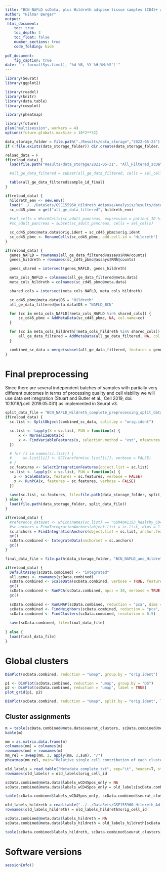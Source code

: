 ```yaml
---
title: "BCN NAFLD scData, plus Hildreth adipose tissue samples (CD45+ and CD45-) et al. - Preprocessing"
author: "Hilmar Berger"
output: 
 html_document:
    toc: true
    toc_depth: 3
    toc_float: false
    number_sections: true
    code_folding: hide
    
pdf_document:
    fig_caption: true
date: "`r format(Sys.time(), '%d %B, %Y %H:%M:%S')`"
---
```


```r
library(Seurat)
library(ggplot2)

library(readxl)
library(knitr)
library(data.table)
library(cowplot)

library(pheatmap)

library(future)
plan("multisession", workers = 4)
options(future.globals.maxSize = 10*2**32)

data_storage_folder = file.path("./Results/data_storage","2022-05-23")
if (!file.exists(data_storage_folder)) dir.create(data_storage_folder, recursive=T)

```

```r
reload_data = F
if(reload_data) {
  load(file.path("Results/data_storage/2021-05-31", "All_Filtered_scData.Rdata"))

  #all_ge_data_filtered = subset(all_ge_data_filtered, cells = sel_cells)

  table(all_ge_data_filtered$sample_id_final)
}
```


```r
if(reload_data) {
  hildreth_env <- new.env()
  load("../../DataSets/GSE155960_Hildreth_Adipose/Analysis/Results/data_storage/2022-05-16/All_Filtered_scData.Rdata", hildreth_env)
  sc_cd45_pbmc = get("all_ge_data_filtered", hildreth_env)
  
  #sel_cells = WhichCells(sc_adult_pancreas, expression = patient_ID %in% c("AGBR024"))
  #sc_adult_pancreas = subset(sc_adult_pancreas, cells = sel_cells)

  sc_cd45_pbmc@meta.data$orig.ident = sc_cd45_pbmc$orig.ident
  sc_cd45_pbmc <- RenameCells(sc_cd45_pbmc, add.cell.id = "Hildreth")
}
```

```r
if(reload_data) {
  genes_NAFLD = rownames(all_ge_data_filtered@assays$RNA@counts)
  genes_hildreth = rownames(sc_cd45_pbmc@assays$RNA@counts)

  genes_shared = intersect(genes_NAFLD, genes_hildreth)

  meta_cols_NAFLD = colnames(all_ge_data_filtered@meta.data)
  meta_cols_hildreth = colnames(sc_cd45_pbmc@meta.data)

  shared_cols = intersect(meta_cols_NAFLD, meta_cols_hildreth)

  sc_cd45_pbmc@meta.data$DS = "Hildreth"
  all_ge_data_filtered@meta.data$DS = "NAFLD_BCN"

  for (cc in meta_cols_NAFLD[!meta_cols_NAFLD %in% shared_cols]) {
      sc_cd45_pbmc = AddMetaData(sc_cd45_pbmc, NA, col.name=cc)
  }

  for (cc in meta_cols_hildreth[!meta_cols_hildreth %in% shared_cols]) {
      all_ge_data_filtered = AddMetaData(all_ge_data_filtered, NA, col.name=cc)
  }

  combined_sc_data = merge(subset(all_ge_data_filtered, features = genes_shared), subset(sc_cd45_pbmc, features = genes_shared))
}

```


# Final preprocessing

Since there are several independent batches of samples with partially very different outcomes in terms of processing quality and cell viability we will use data set integration (Stuart and Butler et al., Cell 2019, doi: 10.1016/j.cell.2019.05.031) as implemented in Seurat v3.


```r
split_data_file = "BCN_NAFLD_Hildreth_complete_preprocessing_split_data.Rdata"
if(reload_data) {
  sc.list <- SplitObject(combined_sc_data, split.by = "orig.ident")

  sc.list <- lapply(X = sc.list, FUN = function(x) {
      x <- NormalizeData(x)
      x <- FindVariableFeatures(x, selection.method = "vst", nfeatures = 2000)
  })

  # for (i in names(sc.list)) {
  #     sc.list[[i]] <- SCTransform(sc.list[[i]], verbose = FALSE)
  # }
  sc.features <- SelectIntegrationFeatures(object.list = sc.list)
  sc.list <- lapply(X = sc.list, FUN = function(x) {
    x <- ScaleData(x, features = sc.features, verbose = FALSE)
    x <- RunPCA(x, features = sc.features, verbose = FALSE)
  })
  
  save(sc.list, sc.features, file=file.path(data_storage_folder, split_data_file ) )
} else {
  load(file.path(data_storage_folder, split_data_file))
}
```


```r
if(reload_data) {
  #reference_dataset <- which(names(sc.list) == "GSM4041153_healthy_CD45+")
  #sc.anchors = FindIntegrationAnchors(object.list = sc.list, dims = 1:20, reference= reference_dataset)
  sc.anchors = FindIntegrationAnchors(object.list = sc.list, anchor.features = sc.features, reduction = "rpca")
  gc()
  scData.combined <- IntegrateData(anchorset = sc.anchors)
  gc()  
}

```


<!-- ```{r} -->
<!-- reference_dataset <- which(names(sc.list) == "AGBR024_tail") -->

<!-- sc.anchors <- FindIntegrationAnchors(object.list = sc.list, normalization.method = "SCT",  -->
<!--     anchor.features = sc.features, reference = reference_dataset) -->
<!-- scData.combined <- IntegrateData(anchorset = sc.anchors, normalization.method = "SCT") -->

<!-- ``` -->


```r
final_data_file = file.path(data_storage_folder, "BCN_NAFLD_and_Hildreth_complete.combined.RData")

if(reload_data) {
  DefaultAssay(scData.combined) <- "integrated"
  all.genes <- rownames(scData.combined)
  scData.combined <- ScaleData(scData.combined, verbose = TRUE, features = all.genes)
  gc()
  scData.combined <- RunPCA(scData.combined, npcs = 30, verbose = TRUE)
  gc()
  
  scData.combined <- RunUMAP(scData.combined, reduction = "pca", dims = 1:30)
  scData.combined <- FindNeighbors(scData.combined, reduction = "pca", dims = 1:30)
  scData.combined <- FindClusters(scData.combined, resolution = 0.5)  
  
  save(scData.combined, file=final_data_file)
  
} else {
  load(final_data_file)
}
```

# Global clusters

```r
DimPlot(scData.combined, reduction = "umap", group.by = "orig.ident")

p1 <- DimPlot(scData.combined, reduction = "umap", group.by = "DS")
p2 <- DimPlot(scData.combined, reduction = "umap", label = TRUE)
plot_grid(p1, p2)

DimPlot(scData.combined, reduction = "umap", split.by = "orig.ident", label = T)
```

## Cluster assignments

```r
m = table(scData.combined@meta.data$seurat_clusters, scData.combined@meta.data$orig.ident)
kable(m)
```


```r
mm = as.matrix.data.frame(m)
colnames(mm) = colnames(m)
rownames(mm) = rownames(m)
mm_rel = sweep(mm, 2, apply(mm, 2,sum), "/")
pheatmap(mm_rel, main="Relative single cell contribution of each cluster to condition totals")
```

```r
old_labels = read.table("Metadata_complete.txt", sep="\t", header=T, stringsAsFactors = F)
rownames(old_labels) = old_labels$orig_cell_id

scData.combined@meta.data$labels_wCD45pos_only = NA
scData.combined@meta.data$labels_wCD45pos_only = old_labels[scData.combined$orig_cell_id, "cluster_label"]

table(scData.combined$labels_wCD45pos_only, scData.combined$seurat_clusters)
```

```r
old_labels_hildreth = read.table("../../DataSets/GSE155960_Hildreth_Adipose/Analysis/Metadata_Hildreth_no_integration.txt", sep="\t", header=T, stringsAsFactors = F)
rownames(old_labels_hildreth) = old_labels_hildreth$orig_cell_id

scData.combined@meta.data$labels_hildreth = NA
scData.combined@meta.data$labels_hildreth = old_labels_hildreth[scData.combined$orig_cell_id, "cluster_label"]

table(scData.combined$labels_hildreth, scData.combined$seurat_clusters)

```


# Software versions

```r
sessionInfo()
```

